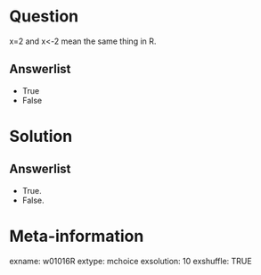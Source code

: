 Question
========
x=2 and x<-2 mean the same thing in R.

Answerlist
----------
* True
* False


Solution
========

Answerlist
----------
* True.
* False.


Meta-information
================
exname: w01016R
extype: mchoice
exsolution: 10
exshuffle: TRUE